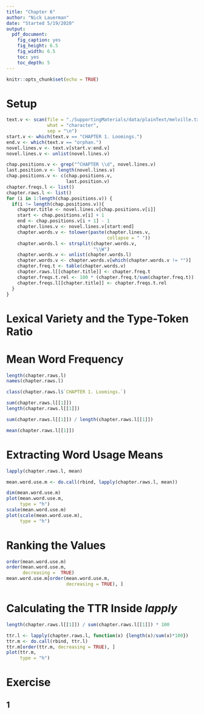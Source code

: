 ```yaml
---
title: "Chapter 6"
author: "Nick Lauerman"
date: "Started 5/19/2020"
output: 
  pdf_document: 
    fig_caption: yes
    fig_height: 6.5
    fig_width: 6.5
    toc: yes
    toc_depth: 5
---
```


```r
knitr::opts_chunk$set(echo = TRUE)
```

# Setup
```r
text.v <- scan(file = "./SupportingMaterials/data/plainText/melville.txt",
               what = "character",
               sep = "\n")
start.v <- which(text.v == "CHAPTER 1. Loomings.")
end.v <- which(text.v == "orphan.")
novel.lines.v <- text.v[start.v:end.v]
novel.lines.v <- unlist(novel.lines.v)

chap.positions.v <- grep("^CHAPTER \\d", novel.lines.v)
last.position.v <- length(novel.lines.v)
chap.positions.v <- c(chap.positions.v,
                      last.position.v)
chapter.freqs.l <- list()
chapter.raws.l <- list()
for (i in 1:length(chap.positions.v)) {
  if(i != length(chap.positions.v)){
    chapter.title <- novel.lines.v[chap.positions.v[i]]
    start <- chap.positions.v[i] + 1
    end <- chap.positions.v[i + 1] - 1
    chapter.lines.v <- novel.lines.v[start:end]
    chapter.words.v <- tolower(paste(chapter.lines.v,
                                     collapse = " "))
    chapter.words.l <- strsplit(chapter.words.v,
                                "\\W")
    chapter.words.v <- unlist(chapter.words.l)
    chapter.words.v <- chapter.words.v[which(chapter.words.v != "")]
    chapter.freq.t <- table(chapter.words.v)
    chapter.raws.l[[chapter.title]] <- chapter.freq.t
    chapter.freqs.t.rel <- 100 * (chapter.freq.t/sum(chapter.freq.t))
    chapter.freqs.l[[chapter.title]] <- chapter.freqs.t.rel
  }
}

```

# Lexical Variety and the Type-Token Ratio
# Mean Word Frequency
```r
length(chapter.raws.l)
names(chapter.raws.l)

class(chapter.raws.l$`CHAPTER 1. Loomings.`)

sum(chapter.raws.l[[1]])
length(chapter.raws.l[[1]])

sum(chapter.raws.l[[1]]) / length(chapter.raws.l[[1]])

mean(chapter.raws.l[[1]])
```

# Extracting Word Usage Means
```r
lapply(chapter.raws.l, mean)

mean.word.use.m <- do.call(rbind, lapply(chapter.raws.l, mean))

dim(mean.word.use.m)
plot(mean.word.use.m,
     type = "h")
scale(mean.word.use.m)
plot(scale(mean.word.use.m),
     type = "h")
```

# Ranking the Values
```r
order(mean.word.use.m)
order(mean.word.use.m,
      decreasing =  TRUE)
mean.word.use.m[order(mean.word.use.m,
                      decreasing = TRUE), ]
```

# Calculating the TTR Inside *lapply*
```r
length(chapter.raws.l[[1]]) / sum(chapter.raws.l[[1]]) * 100

ttr.l <- lapply(chapter.raws.l, function(x) {length(x)/sum(x)*100})
ttr.m <- do.call(rbind, ttr.l)
ttr.m[order(ttr.m, decreasing = TRUE), ]
plot(ttr.m, 
     type = "h")
```

# Exercise
## 1













